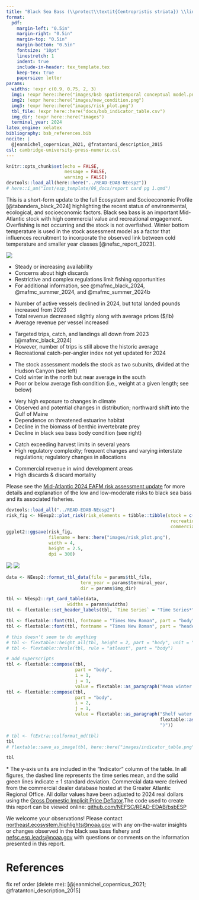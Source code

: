 ```yaml
---
title: "Black Sea Bass (\\protect\\textit{Centropristis striata}) \\linebreak Snapshot Ecosystem & Socioeconomic Profile"
format: 
  pdf:
    margin-left: "0.5in"
    margin-right: "0.5in"
    margin-top: "0.5in"
    margin-bottom: "0.5in"
    fontsize: "10pt"
    linestretch: 1
    indent: true
    include-in-header: tex_template.tex    
    keep-tex: true
    papersize: letter
params:
  widths: !expr c(0.9, 0.75, 2, 3)
  img1: !expr here::here("images/bsb spatiotemporal conceptual model.png")
  img2: !expr here::here("images/new_condition.png")
  img3: !expr here::here("images/risk_plot.png")
  tbl_file: !expr here::here("docs/bsb_indicator_table.csv")
  img_dir: !expr here::here("images")
  terminal_year: 2024
latex_engine: xelatex
bibliography: bsb_references.bib
nocite: |
  @jeanmichel_copernicus_2021, @fratantoni_description_2015
csl: cambridge-university-press-numeric.csl
---
```


```r
knitr::opts_chunk$set(echo = FALSE,
                      message = FALSE,
                      warning = FALSE)
devtools::load_all(here::here("../READ-EDAB-NEesp2"))
# here::i_am("inst/esp_template/06_docs/report card pg 1.qmd")
```

<!-- \backgroundsetup{ -->
<!--   scale=1, -->
<!--   angle=0, -->
<!--   opacity=0, -->
<!--   contents={\includegraphics[width=\paperwidth,height=\paperheight]{bg_pg1.jpg}} -->
<!--  } -->
<!-- \BgThispage -->

\vspace{-2.5cm}
\section{Spring 2025}

This is a short-form update to the full Ecosystem and Socioeconomic Profile [@tabandera_black_2024] highlighting the recent status of environmental, ecological, and socioeconomic factors. Black sea bass is an important Mid-Atlantic stock with high commercial value and recreational engagement. Overfishing is not occurring and the stock is not overfished. Winter bottom temperature is used in the stock assessment model as a factor that influences recruitment  to incorporate the observed link between cold temperature and smaller year classes [@nefsc_report_2023].

\vspace{-0.25cm}

::: {layout="[ [0.4, 0.025, 0.575], [1], [0.575, 0.025, 0.4]] "}

:::: {}
![](`r params$img1`)
::::

:::: {}
\hfill
::::

:::: {}
\section{2024 in Review}
\vspace{-0.25cm}

\subsection{Fishing Community Observations}

-   Steady or increasing availability 
-   Concerns about high discards
-   Restrictive and complex regulations limit fishing opportunities
-   For additional information, see @mafmc_black_2024, @mafmc_summer_2024, and @mafmc_summer_2024b

\vspace{-0.25cm}
\subsection{Commercial Fishery}

-   Number of active vessels declined in 2024, but total landed pounds increased from 2023 
-   Total revenue decreased slightly along with average prices (\$/lb)
-   Average revenue per vessel increased

\vspace{-0.25cm}
\subsection{Recreational Fishery}

-   Targeted trips, catch, and landings all down from 2023 [@mafmc_black_2024]
-   However, number of trips is still above the historic average
-   Recreational catch-per-angler index not yet updated for 2024

\vspace{-0.25cm}
\subsection{Ecosystem}

-   The stock assessment models the stock as two subunits, divided at the Hudson Canyon (see left)
-   Cold winter in the north but near average in the south
-   Poor or below average fish condition (i.e., weight at a given length; see below)
::::

:::: {}
\vspace{0.25cm}
\section{Key Points from the Mid-Atlantic Risk Assessment}
\vspace{0.05cm}
<!-- \vspace{0.15cm} -->
::::

:::: {}
\raggedright

<!-- maybe this is being centered because it's the only section without a header? -->
\subsection{Moderate-high to high risk of the stock not achieving optimal biomass due to:}

-   Very high exposure to changes in climate
-   Observed and potential changes in distribution; northward shift into the Gulf of Maine
-   Dependence on threatened estuarine habitat
-   Decline in the biomass of benthic invertebrate prey
-   Decline in black sea bass body condition (see right)

\vspace{-0.25cm}
\subsection{High risk of the recreational fishery not achieving optimal yield due to:}

-   Catch exceeding harvest limits in several years
-   High regulatory complexity; frequent changes and varying interstate regulations; regulatory changes in allocations

\vspace{-0.25cm}
\subsection{Moderate-high risk of the commercial fishery not achieving optimal yield due to:}

-   Commercial revenue in wind development areas
-   High discards & discard mortality

\vspace{-0.25cm}
Please see the [Mid-Atlantic 2024 EAFM risk assessment update](https://static1.squarespace.com/static/511cdc7fe4b00307a2628ac6/t/6747560a3cf66936045e5547/1732728332670/05_EAFM+Risk+Assessment.pdf) for more details and explanation of the low and low-moderate risks to black sea bass and its associated fisheries.


```r
devtools::load_all("../READ-EDAB-NEesp2")
risk_fig <- NEesp2::plot_risk(risk_elements = tibble::tibble(stock = c(4, 0, 2, 2),
                                                              recreational = c(1, 1, 1, 3),
                                                              commercial = c(1, 4, 2, 0)))
ggplot2::ggsave(risk_fig, 
                filename = here::here("images/risk_plot.png"),
                width = 4,
                height = 2.5,
                dpi = 300)
```
::::

:::: {}
\hfill
::::

:::: {}
![](`r params$img2`) 
![](`r params$img3`)
::::

:::

\newpage

<!-- \backgroundsetup{ -->
<!--   scale=1, -->
<!--   angle=0, -->
<!--   opacity=0, -->
<!--   contents={\includegraphics[width=\paperwidth,height=\paperheight]{bg_pg2.jpg}} -->
<!--  } -->
<!-- \BgThispage -->

<!-- not sure why this background isn't working -->

\newgeometry{top=0.75in, left=0.75in, right=0.75in, bottom=0.75in}

```r
data <- NEesp2::format_tbl_data(file = params$tbl_file,
                            term_year = params$terminal_year,
                            dir = params$img_dir)
```

```r
tbl <- NEesp2::rpt_card_table(data,
                       widths = params$widths)
tbl <- flextable::set_header_labels(tbl, `Time Series` = "Time Series*")

tbl <- flextable::font(tbl, fontname = "Times New Roman", part = "body")
tbl <- flextable::font(tbl, fontname = "Times New Roman", part = "header")
```

```r
# this doesn't seem to do anything
# tbl <- flextable::height_all(tbl, height = 2, part = "body", unit = "in")
# tbl <- flextable::hrule(tbl, rule = "atleast", part = "body")

# add superscripts
tbl <- flextable::compose(tbl, 
                          part = "body", 
                          i = 1, 
                          j = 1, 
                          value = flextable::as_paragraph("Mean winter (Feb-Mar) bottom temperature (\u00B0C)"))
tbl <- flextable::compose(tbl, 
                          part = "body", 
                          i = 2, 
                          j = 1, 
                          value = flextable::as_paragraph("Shelf water volume (km", 
                                                          flextable::as_sup("3"), 
                                                          ")"))

# tbl <- ftExtra::colformat_md(tbl)
tbl
# flextable::save_as_image(tbl, here::here("images/indicator_table.png"))
```

```r
tbl
```

\vspace{-0.4cm}
\footnotesize \* The y-axis units are included in the "Indicator" column of the table. In all figures, the dashed line represents the time series mean, and the solid green lines indicate ± 1 standard deviation. Commercial data were derived from the commercial dealer database hosted at the Greater Atlantic Regional Office. All dollar values have been adjusted to 2024 real dollars using the [Gross Domestic Implicit Price Deflator](https://fred.stlouisfed.org/series/GDPDEF).The code used to create this report can be viewed online: [github.com/NEFSC/READ-EDAB/bsbESP](github.com/NEFSC/READ-EDAB/bsbESP) \newline

\centering\normalsize

We welcome your observations! Please contact [northeast.ecosystem.highlights@noaa.gov](northeast.ecosystem.highlights@noaa.gov) with any on-the-water insights or changes observed in the black sea bass fishery and [nefsc.esp.leads@noaa.gov](nefsc.esp.leads@noaa.gov) with questions or comments on the information presented in this report.

\newpage
\newgeometry{top=1in, left=1in, right=1in, bottom=1in}

# References
::: {#refs}
:::

<!-- Fix ref ordering -->
fix ref order (delete me): [@jeanmichel_copernicus_2021; @fratantoni_description_2015]
